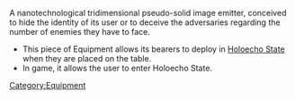{{section-equipment}}


{{n4only}}
{{n4list}}
A nanotechnological tridimensional pseudo-solid image emitter, conceived to hide the identity of its user or to deceive the adversaries regarding the number of enemies they have to face.

{{skillbox |black| HOLOPROJECTOR | AUTOMATIC EQUIPMENT }}
{{skill-label | Optional, NFB. }}
{{effects}}
* This piece of Equipment allows its bearers to deploy in [[Holoecho State]] when they are placed on the table.
* In game, it allows the user to enter Holoecho State.


{{n4end}}



[[Category:Equipment]]